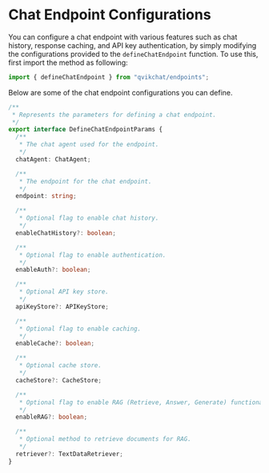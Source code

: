 # Chat Endpoint Configurations

You can configure a chat endpoint with various features such as chat history, response caching, and API key authentication, by simply modifying the configurations provided to the `defineChatEndpoint` function. To use this, first import the method as following:

```typescript copy
import { defineChatEndpoint } from "qvikchat/endpoints";
```

Below are some of the chat endpoint configurations you can define.

```typescript copy
/**
 * Represents the parameters for defining a chat endpoint.
 */
export interface DefineChatEndpointParams {
  /**
   * The chat agent used for the endpoint.
   */
  chatAgent: ChatAgent;

  /**
   * The endpoint for the chat endpoint.
   */
  endpoint: string;

  /**
   * Optional flag to enable chat history.
   */
  enableChatHistory?: boolean;

  /**
   * Optional flag to enable authentication.
   */
  enableAuth?: boolean;

  /**
   * Optional API key store.
   */
  apiKeyStore?: APIKeyStore;

  /**
   * Optional flag to enable caching.
   */
  enableCache?: boolean;

  /**
   * Optional cache store.
   */
  cacheStore?: CacheStore;

  /**
   * Optional flag to enable RAG (Retrieve, Answer, Generate) functionality.
   */
  enableRAG?: boolean;

  /**
   * Optional method to retrieve documents for RAG.
   */
  retriever?: TextDataRetriever;
}
```
